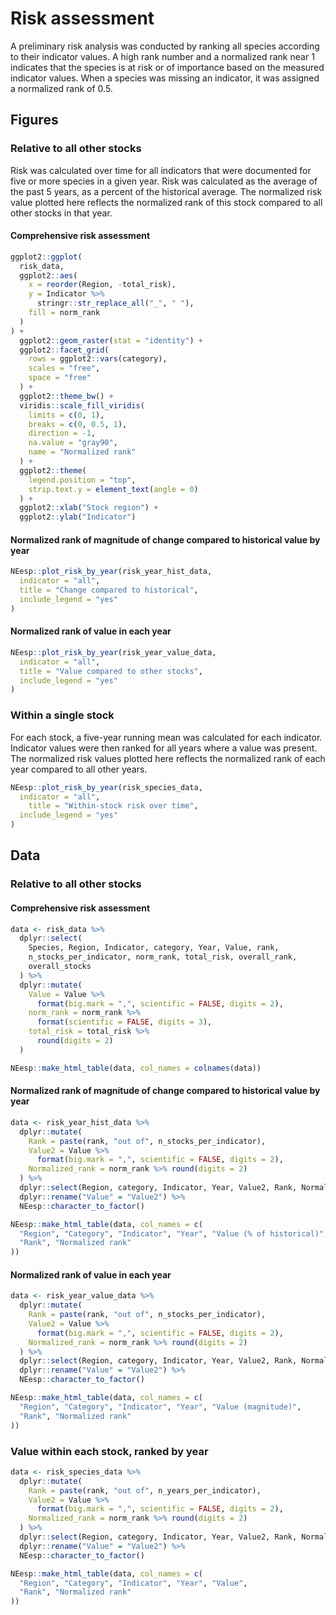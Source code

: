 # Risk assessment

A preliminary risk analysis was conducted by ranking all species according to their indicator values. A high rank number and a normalized rank near 1 indicates that the species is at risk or of importance based on the measured indicator values. When a species was missing an indicator, it was assigned a normalized rank of 0.5.

## Figures

### Relative to all other stocks

Risk was calculated over time for all indicators that were documented for five or more species in a given year. Risk was calculated as the average of the past 5 years, as a percent of the historical average. The normalized risk value plotted here reflects the normalized rank of this stock compared to all other stocks in that year.

#### Comprehensive risk assessment {-}
```r
ggplot2::ggplot(
  risk_data,
  ggplot2::aes(
    x = reorder(Region, -total_risk),
    y = Indicator %>%
      stringr::str_replace_all("_", " "),
    fill = norm_rank
  )
) +
  ggplot2::geom_raster(stat = "identity") +
  ggplot2::facet_grid(
    rows = ggplot2::vars(category),
    scales = "free",
    space = "free"
  ) +
  ggplot2::theme_bw() +
  viridis::scale_fill_viridis(
    limits = c(0, 1),
    breaks = c(0, 0.5, 1),
    direction = -1,
    na.value = "gray90",
    name = "Normalized rank"
  ) +
  ggplot2::theme(
    legend.position = "top",
    strip.text.y = element_text(angle = 0)
  ) +
  ggplot2::xlab("Stock region") +
  ggplot2::ylab("Indicator")
```

#### Normalized rank of magnitude of change compared to historical value by year {-}
```r
NEesp::plot_risk_by_year(risk_year_hist_data,
  indicator = "all",
  title = "Change compared to historical",
  include_legend = "yes"
)
```

#### Normalized rank of value in each year {-}
```r
NEesp::plot_risk_by_year(risk_year_value_data,
  indicator = "all",
  title = "Value compared to other stocks",
  include_legend = "yes"
)
```

### Within a single stock

For each stock, a five-year running mean was calculated for each indicator. Indicator values were then ranked for all years where a value was present. The normalized risk values plotted here reflects the normalized rank of each year compared to all other years.

```r
NEesp::plot_risk_by_year(risk_species_data,
  indicator = "all",
    title = "Within-stock risk over time",
  include_legend = "yes"
)
```

## Data

### Relative to all other stocks

#### Comprehensive risk assessment {-}
```r
data <- risk_data %>%
  dplyr::select(
    Species, Region, Indicator, category, Year, Value, rank,
    n_stocks_per_indicator, norm_rank, total_risk, overall_rank,
    overall_stocks
  ) %>%
  dplyr::mutate(
    Value = Value %>%
      format(big.mark = ",", scientific = FALSE, digits = 2),
    norm_rank = norm_rank %>%
      format(scientific = FALSE, digits = 3),
    total_risk = total_risk %>%
      round(digits = 2)
  )

NEesp::make_html_table(data, col_names = colnames(data))
```

#### Normalized rank of magnitude of change compared to historical value by year {-}
```r
data <- risk_year_hist_data %>%
  dplyr::mutate(
    Rank = paste(rank, "out of", n_stocks_per_indicator),
    Value2 = Value %>%
      format(big.mark = ",", scientific = FALSE, digits = 2),
    Normalized_rank = norm_rank %>% round(digits = 2)
  ) %>%
  dplyr::select(Region, category, Indicator, Year, Value2, Rank, Normalized_rank) %>%
  dplyr::rename("Value" = "Value2") %>%
  NEesp::character_to_factor()

NEesp::make_html_table(data, col_names = c(
  "Region", "Category", "Indicator", "Year", "Value (% of historical)",
  "Rank", "Normalized rank"
))
```

#### Normalized rank of value in each year {-}
```r
data <- risk_year_value_data %>%
  dplyr::mutate(
    Rank = paste(rank, "out of", n_stocks_per_indicator),
    Value2 = Value %>%
      format(big.mark = ",", scientific = FALSE, digits = 2),
    Normalized_rank = norm_rank %>% round(digits = 2)
  ) %>%
  dplyr::select(Region, category, Indicator, Year, Value2, Rank, Normalized_rank) %>%
  dplyr::rename("Value" = "Value2") %>%
  NEesp::character_to_factor()

NEesp::make_html_table(data, col_names = c(
  "Region", "Category", "Indicator", "Year", "Value (magnitude)",
  "Rank", "Normalized rank"
))
```

### Value within each stock, ranked by year 
```r
data <- risk_species_data %>%
  dplyr::mutate(
    Rank = paste(rank, "out of", n_years_per_indicator),
    Value2 = Value %>%
      format(big.mark = ",", scientific = FALSE, digits = 2),
    Normalized_rank = norm_rank %>% round(digits = 2)
  ) %>%
  dplyr::select(Region, category, Indicator, Year, Value2, Rank, Normalized_rank) %>%
  dplyr::rename("Value" = "Value2") %>%
  NEesp::character_to_factor()

NEesp::make_html_table(data, col_names = c(
  "Region", "Category", "Indicator", "Year", "Value",
  "Rank", "Normalized rank"
))
```
